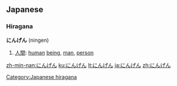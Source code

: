 == Japanese ==                                          
{{ja-attention|Hiragana header should be replaced with POS header|key=p}}
===Hiragana===
'''にんげん''' (ningen)

# [[人間]]: [[human]] [[being]], [[man]], [[person]]


[[Category:Japanese hiragana]]

[[zh-min-nan:にんげん]]
[[ku:にんげん]]
[[lt:にんげん]]
[[ja:にんげん]]
[[zh:にんげん]]